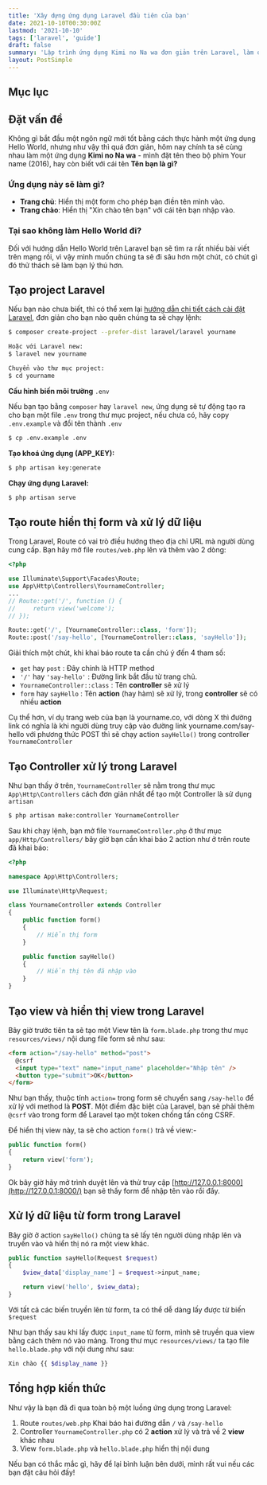 ```yaml
---
title: 'Xây dựng ứng dụng Laravel đầu tiên của bạn'
date: 2021-10-10T00:30:00Z
lastmod: '2021-10-10'
tags: ['laravel', 'guide']
draft: false
summary: 'Lập trình ứng dụng Kimi no Na wa đơn giản trên Laravel, làm quen với Route - Controller và View để có cái nhìn tổng quát về luồng xử lý của ứng dụng.'
layout: PostSimple
---
```


## Mục lục

<TOCInline toc={props.toc} exclude="Mục lục" toHeading={2} />

## Đặt vấn đề

Không gì bắt đầu một ngôn ngữ mới tốt bằng cách thực hành một ứng dụng Hello World, nhưng như vậy thì quá đơn giản, hôm nay chính ta sẽ cùng nhau làm một ứng dụng **Kimi no Na wa** - mình đặt tên theo bộ phim Your name (2016), hay còn biết với cái tên **Tên bạn là gì?**

### Ứng dụng này sẽ làm gì?

- **Trang chủ**: Hiển thị một form cho phép bạn điền tên mình vào.
- **Trang chào**: Hiển thị "Xin chào tên bạn" với cái tên bạn nhập vào.

### Tại sao không làm Hello World đi?

Đối với hướng dẫn Hello World trên Laravel bạn sẽ tìm ra rất nhiều bài viết trên mạng rồi, vì vậy mình muốn chúng ta sẽ đi sâu hơn một chút, có chút gì đó thử thách sẽ làm bạn lý thú hơn.

## Tạo project Laravel

Nếu bạn nào chưa biết, thì có thể xem lại [hướng dẫn chi tiết cách cài đặt Laravel](/blog/guide-install-laravel-8), đơn giản cho bạn nào quên chúng ta sẽ chạy lệnh:

```bash
$ composer create-project --prefer-dist laravel/laravel yourname

Hoặc với Laravel new:
$ laravel new yourname

Chuyển vào thư mục project:
$ cd yourname
```

**Cấu hình biến môi trường** `.env`

Nếu bạn tạo bằng `composer` hay `laravel new`, ứng dụng sẽ tự động tạo ra cho bạn một file `.env` trong thư mục project, nếu chưa có, hãy copy `.env.example` và đổi tên thành `.env`

```bash
$ cp .env.example .env
```

**Tạo khoá ứng dụng (APP_KEY):**

```bash
$ php artisan key:generate
```

**Chạy ứng dụng Laravel:**

```bash
$ php artisan serve
```

## Tạo route hiển thị form và xử lý dữ liệu

Trong Laravel, Route có vai trò điều hướng theo địa chỉ URL mà người dùng cung cấp. Bạn hãy mở file `routes/web.php` lên và thêm vào 2 dòng:

```php {10-11} showLineNumbers
<?php

use Illuminate\Support\Facades\Route;
use App\Http\Controllers\YournameController;
...
// Route::get('/', function () {
//     return view('welcome');
// });

Route::get('/', [YournameController::class, 'form']);
Route::post('/say-hello', [YournameController::class, 'sayHello']);
```

Giải thích một chút, khi khai báo route ta cần chú ý đến 4 tham số:

- `get` hay `post` : Đây chính là HTTP method
- `'/'` hay `'say-hello'` : Đường link bắt đầu từ trang chủ.
- `YournameController::class` : Tên **controller** sẽ xử lý
- `form` hay `sayHello` : Tên **action** (hay hàm) sẽ xử lý, trong **controller** sẽ có nhiều **action**

Cụ thể hơn, ví dụ trang web của bạn là yourname.co, với dòng X thì đường link có nghĩa là khi người dùng truy cập vào đường link yourname.com/say-hello với phương thức POST thì sẽ chạy action `sayHello()` trong controller `YournameController`

## Tạo Controller xử lý trong Laravel

Như bạn thấy ở trên, `YournameController` sẽ nằm trong thư mục `App\Http\Controllers` cách đơn giản nhất để tạo một Controller là sử dụng `artisan`

```bash
$ php artisan make:controller YournameController
```

Sau khi chạy lệnh, bạn mở file `YournameController.php` ở thư mục `app/Http/Controllers/` bây giờ bạn cần khai báo 2 action như ở trên route đã khai báo:

```php {9-12,14-17} showLineNumbers
<?php

namespace App\Http\Controllers;

use Illuminate\Http\Request;

class YournameController extends Controller
{
    public function form()
    {
        // Hiển thị form
    }

    public function sayHello()
    {
        // Hiển thị tên đã nhập vào
    }
}

```

## Tạo view và hiển thị view trong Laravel

Bây giờ trước tiên ta sẽ tạo một View tên là `form.blade.php` trong thư mục `resources/views/` nội dung file form sẽ như sau:

```html showLineNumbers
<form action="/say-hello" method="post">
  @csrf
  <input type="text" name="input_name" placeholder="Nhập tên" />
  <button type="submit">OK</button>
</form>
```

Như bạn thấy, thuộc tính `action=` trong form sẽ chuyển sang `/say-hello` để xử lý với method là **POST**. Một điểm đặc biệt của Laravel, bạn sẽ phải thêm `@csrf` vào trong form để Laravel tạo một token chống tấn công CSRF.

Để hiển thị view này, ta sẽ cho action `form()` trả về view:-

```php {3} showLineNumbers
public function form()
{
    return view('form');
}
```

Ok bây giờ hãy mở trình duyệt lên và thử truy cập [http://127.0.0.1:8000](http://127.0.0.1:8000/) bạn sẽ thấy form để nhập tên vào rồi đấy.

## Xử lý dữ liệu từ form trong Laravel

Bây giờ ở action `sayHello()` chúng ta sẽ lấy tên người dùng nhập lên và truyền vào và hiển thị nó ra một view khác.

```php {3-5} showLineNumbers
public function sayHello(Request $request)
{
    $view_data['display_name'] = $request->input_name;

    return view('hello', $view_data);
}
```

Với tất cả các biến truyền lên từ form, ta có thể dễ dàng lấy được từ biến `$request`

Như bạn thấy sau khi lấy được `input_name` từ form, mình sẽ truyền qua view bằng cách thêm nó vào mảng. Trong thư mục `resources/views/` ta tạo file `hello.blade.php` với nội dung như sau:

```php showLineNumbers
Xin chào {{ $display_name }}
```

## Tổng hợp kiến thức

Như vậy là bạn đã đi qua toàn bộ một luồng ứng dụng trong Laravel:

1. Route `routes/web.php` Khai báo hai đường dẫn `/` và `/say-hello`
2. Controller `YournameController.php` có 2 **action** xử lý và trả về 2 **view** khác nhau
3. View `form.blade.php` và `hello.blade.php` hiển thị nội dung

Nếu bạn có thắc mắc gì, hãy để lại bình luận bên dưới, mình rất vui nếu các bạn đặt câu hỏi đấy!

<BlogNewsletterForm title="Nếu bạn thích những bài thế này?" />
